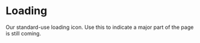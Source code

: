 
<Meta title="Labs + Brand|Atoms/Loading" component={Loading} />

# Loading

<StoryStatus status="ready" />

Our standard-use loading icon. Use this to indicate a major part of the page is
still coming.

<Preview withSource="open">
  <Story name="Loading">
    <Loading />
  </Story>
</Preview>
